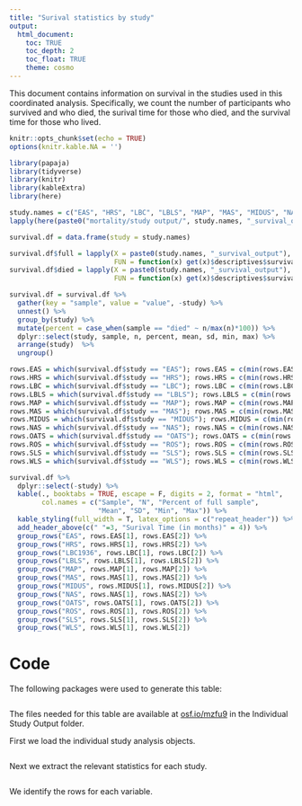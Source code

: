 ```yaml
---
title: "Surival statistics by study"
output: 
  html_document:
    toc: TRUE
    toc_depth: 2
    toc_float: TRUE
    theme: cosmo
---
```

This document contains information on survival in the studies used in this coordinated analysis. Specifically, we count the number of participants who survived and who died, the surival time for those who died, and the survival time for those who lived. 

```r
knitr::opts_chunk$set(echo = TRUE)
options(knitr.kable.NA = '')
```


```r
library(papaja)
library(tidyverse)
library(knitr)
library(kableExtra)
library(here)
```


```r
study.names = c("EAS", "HRS", "LBC", "LBLS", "MAP", "MAS", "MIDUS", "NAS", "OATS", "ROS", "SLS", "WLS")
lapply(here(paste0("mortality/study output/", study.names, "_survival_output.Rdata")), load, .GlobalEnv)
```


```r
survival.df = data.frame(study = study.names)

survival.df$full = lapply(X = paste0(study.names, "_survival_output"), 
                          FUN = function(x) get(x)$descriptives$survival_full)
survival.df$died = lapply(X = paste0(study.names, "_survival_output"), 
                          FUN = function(x) get(x)$descriptives$survival_died)

survival.df = survival.df %>%
  gather(key = "sample", value = "value", -study) %>%
  unnest() %>%
  group_by(study) %>%
  mutate(percent = case_when(sample == "died" ~ n/max(n)*100)) %>%
  dplyr::select(study, sample, n, percent, mean, sd, min, max) %>%
  arrange(study)  %>%
  ungroup()
```

```r
rows.EAS = which(survival.df$study == "EAS"); rows.EAS = c(min(rows.EAS), max(rows.EAS))
rows.HRS = which(survival.df$study == "HRS"); rows.HRS = c(min(rows.HRS), max(rows.HRS))
rows.LBC = which(survival.df$study == "LBC"); rows.LBC = c(min(rows.LBC), max(rows.LBC))
rows.LBLS = which(survival.df$study == "LBLS"); rows.LBLS = c(min(rows.LBLS), max(rows.LBLS))
rows.MAP = which(survival.df$study == "MAP"); rows.MAP = c(min(rows.MAP), max(rows.MAP))
rows.MAS = which(survival.df$study == "MAS"); rows.MAS = c(min(rows.MAS), max(rows.MAS))
rows.MIDUS = which(survival.df$study == "MIDUS"); rows.MIDUS = c(min(rows.MIDUS), max(rows.MIDUS))
rows.NAS = which(survival.df$study == "NAS"); rows.NAS = c(min(rows.NAS), max(rows.NAS))
rows.OATS = which(survival.df$study == "OATS"); rows.OATS = c(min(rows.OATS), max(rows.OATS))
rows.ROS = which(survival.df$study == "ROS"); rows.ROS = c(min(rows.ROS), max(rows.ROS))
rows.SLS = which(survival.df$study == "SLS"); rows.SLS = c(min(rows.SLS), max(rows.SLS))
rows.WLS = which(survival.df$study == "WLS"); rows.WLS = c(min(rows.WLS), max(rows.WLS))
```

```r
survival.df %>%
  dplyr::select(-study) %>%
  kable(., booktabs = TRUE, escape = F, digits = 2, format = "html", 
        col.names = c("Sample", "N", "Percent of full sample",
                      "Mean", "SD", "Min", "Max")) %>%
  kable_styling(full_width = T, latex_options = c("repeat_header")) %>%
  add_header_above(c(" "=3, "Surival Time (in months)" = 4)) %>%
  group_rows("EAS", rows.EAS[1], rows.EAS[2]) %>%
  group_rows("HRS", rows.HRS[1], rows.HRS[2]) %>%
  group_rows("LBC1936", rows.LBC[1], rows.LBC[2]) %>%
  group_rows("LBLS", rows.LBLS[1], rows.LBLS[2]) %>%
  group_rows("MAP", rows.MAP[1], rows.MAP[2]) %>%
  group_rows("MAS", rows.MAS[1], rows.MAS[2]) %>%
  group_rows("MIDUS", rows.MIDUS[1], rows.MIDUS[2]) %>%
  group_rows("NAS", rows.NAS[1], rows.NAS[2]) %>%
  group_rows("OATS", rows.OATS[1], rows.OATS[2]) %>%
  group_rows("ROS", rows.ROS[1], rows.ROS[2]) %>%
  group_rows("SLS", rows.SLS[1], rows.SLS[2]) %>%
  group_rows("WLS", rows.WLS[1], rows.WLS[2]) 
```

# Code

The following packages were used to generate this table: 

```r
```

The files needed for this table are available at [osf.io/mzfu9](https://osf.io/mzfu9/) in the Individual Study Output folder.

First we load the individual study analysis objects.

```r
```

Next we extract the relevant statistics for each study. 

```r
```


We identify the rows for each variable.

```r
```

```r
```

